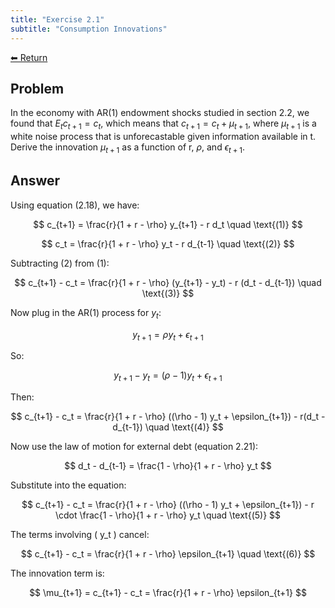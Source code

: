 ```yaml
---
title: "Exercise 2.1"
subtitle: "Consumption Innovations"
---
```

<a class="return-button" href="index.qmd">⬅ Return</a>

## Problem

In the economy with AR(1) endowment shocks studied in section 2.2, we found that $E_{t}c_{t+1}=c_{t}$, which means that $c_{t+1} = c_{t}+\mu_{t+1}$, where $\mu_{t+1}$ is a white noise process that is unforecastable given information available in t. Derive the innovation $\mu_{t+1}$ as a function of r, $\rho$, and $\epsilon_{t+1}$. 

## Answer

Using equation (2.18), we have:

$$
c_{t+1} = \frac{r}{1 + r - \rho} y_{t+1} - r d_t \quad \text{(1)}
$$

$$
c_t = \frac{r}{1 + r - \rho} y_t - r d_{t-1} \quad \text{(2)}
$$

Subtracting (2) from (1):

$$
c_{t+1} - c_t = \frac{r}{1 + r - \rho} (y_{t+1} - y_t) - r (d_t - d_{t-1}) \quad \text{(3)}
$$

Now plug in the AR(1) process for $y_t$:

$$
y_{t+1} = \rho y_t + \epsilon_{t+1}
$$

So:

$$
y_{t+1} - y_t = (\rho - 1) y_t + \epsilon_{t+1}
$$

Then:

$$
c_{t+1} - c_t = \frac{r}{1 + r - \rho} ((\rho - 1) y_t + \epsilon_{t+1}) - r(d_t - d_{t-1}) \quad \text{(4)}
$$

Now use the law of motion for external debt (equation 2.21):

$$
d_t - d_{t-1} = \frac{1 - \rho}{1 + r - \rho} y_t
$$

Substitute into the equation:

$$
c_{t+1} - c_t = \frac{r}{1 + r - \rho} ((\rho - 1) y_t + \epsilon_{t+1}) - r \cdot \frac{1 - \rho}{1 + r - \rho} y_t \quad \text{(5)}
$$

The terms involving \( y_t \) cancel:

$$
c_{t+1} - c_t = \frac{r}{1 + r - \rho} \epsilon_{t+1} \quad \text{(6)}
$$

::: {.callout-important title="Final Answer Summary"}
The innovation term is:

$$
\mu_{t+1} = c_{t+1} - c_t = \frac{r}{1 + r - \rho} \epsilon_{t+1}
$$
:::

